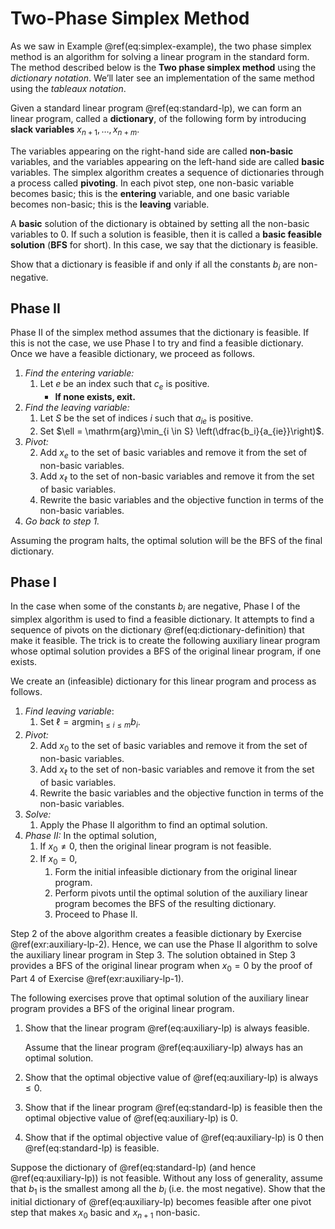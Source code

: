# Two-Phase Simplex Method

As we saw in Example \@ref(eq:simplex-example), the two phase simplex method is an algorithm for solving a linear program in the standard form. The method described below is the **Two phase simplex method** using the *dictionary notation*. We'll later see an implementation of the same method using the *tableaux notation*.

Given a standard linear program \@ref(eq:standard-lp), we can form an linear program, called a **dictionary**, of the following form by introducing **slack variables** $x_{n+1}, \dots, x_{n + m}$.

\begin{equation}
  \begin{array}{rrrrrrrrrrrr}
    \mbox{maximize: } & \zeta & = & c _ 0 & + & c_1 x_1 & + & \dots & + & c_n x_n \\
    \mbox{subject to: } & x_{n+1} & = & b_1 & - & a_{11} x_1 & - & \dots & - & a_{1n} x_n \\
      & x_{n+2} & = & b_2 & - & a_{21} x_1 & - & \dots & - & a_{2n} x_n \\
      & &  &  & &  & \vdots & & \\
      & x_{n+m} & = & b_m & - & a_{m1} x_1 & - & \dots & - & a_{mn} x_n,
  \end{array} \\
    x_1, \: \dots \: , \: x_{m + n} \: \geq \: 0.
  (\#eq:dictionary-definition)
\end{equation}

The variables appearing on the right-hand side are called **non-basic** variables, and the variables appearing on the left-hand side are called **basic** variables. The simplex algorithm creates a sequence of dictionaries through a process called **pivoting**. In each pivot step, one non-basic variable becomes basic; this is the **entering** variable, and one basic variable becomes non-basic; this is the **leaving** variable.

A **basic** solution of the dictionary is obtained by setting all the non-basic variables to 0. If such a solution is feasible, then it is called a **basic feasible solution** (**BFS** for short). In this case, we say that the dictionary is feasible. 

::: {.exercise}
Show that a dictionary is feasible if and only if all the constants $b_i$ are non-negative.
:::


## Phase II

Phase II of the simplex method assumes that the dictionary is feasible. If this is not the case, we use Phase I to try and find a feasible dictionary. Once we have a feasible dictionary, we proceed as follows.

<div class="boxed">

1. *Find the entering variable:*
    1. Let $e$ be an index such that $c_e$ is positive.
        - **If none exists, exit.**
2. *Find the leaving variable:*
    1. Let $S$ be the set of indices $i$ such that $a_{ie}$ is positive.
    2. Set $\ell = \mathrm{arg}\min_{i \in S} \left(\dfrac{b_i}{a_{ie}}\right)$.
3. *Pivot:*
    2. Add $x_e$ to the set of basic variables and remove it from the set of non-basic variables.
    3. Add $x_\ell$ to the set of non-basic variables and remove it from the set of basic variables.
    1. Rewrite the basic variables and the objective function in terms of the non-basic variables.
4. *Go back to step 1.*
</div>

Assuming the program halts, the optimal solution will be the BFS of the final dictionary.

## Phase I

In the case when some of the constants $b_i$ are negative, Phase I of the simplex algorithm is used to find a feasible dictionary. 
It attempts to find a sequence of pivots on the dictionary \@ref(eq:dictionary-definition) that make it feasible. 
The trick is to create the following auxiliary linear program whose optimal solution provides a BFS of the original linear program, if one exists.

\begin{equation}
  \begin{array}{rrrrrrrrrrrr}
    \mbox{maximize: } & & & & & & - & x_0   \\
    \mbox{subject to: } & a_{11} x_1 & + & \dots & + & a_{1n} x_n & - & x_0 & \le & b_1 \\
      & a_{21} x_1 & + & \dots & + & a_{2n} x_n & - &x_0 & \le & b_2 \\
      & &  &  & &  & \vdots & & \\
      & a_{m1} x_1 & + & \dots & + & a_{mn} x_n & - &x_0 & \le & b_m 
  \end{array} \\
    x_0, \: x_1, \: \dots \: , \: x_{n} \: \geq \: 0
  (\#eq:auxiliary-lp)
\end{equation}

We create an (infeasible) dictionary for this linear program and process as follows. 

<div class="boxed">
  1. *Find leaving variable*:
      1. Set $\ell = \mathrm{arg}\min_{1 \le i \le m} b_i$.
  2. *Pivot:*
      2. Add $x_0$ to the set of basic variables and remove it from the set of non-basic variables.
      3. Add $x_\ell$ to the set of non-basic variables and remove it from the set of basic variables.
      1. Rewrite the basic variables and the objective function in terms of the non-basic variables.
  3. *Solve:* 
      1. Apply the Phase II algorithm to find an optimal solution. 
  4. *Phase II:* In the optimal solution,
      1. If $x_0 \neq 0$, then the original linear program is not feasible.
      2. If $x_0 = 0$, 
          1. Form the initial infeasible dictionary from the original linear program.
          2. Perform pivots until the optimal solution of the auxiliary linear program becomes the BFS of the resulting dictionary.
          3. Proceed to Phase II.
</div>

Step 2 of the above algorithm creates a feasible dictionary by Exercise \@ref(exr:auxiliary-lp-2). Hence, we can use the Phase II algorithm to solve the auxiliary linear program in Step 3. The solution obtained in Step 3 provides a BFS of the original linear program when $x_0 = 0$ by the proof of Part 4 of Exercise \@ref(exr:auxiliary-lp-1).

::: {.exercise #auxiliary-lp-1}

The following exercises prove that optimal solution of the auxiliary linear program provides a BFS of the original linear program.

1. Show that the linear program \@ref(eq:auxiliary-lp) is always feasible.

    Assume that the linear program \@ref(eq:auxiliary-lp) always has an optimal solution. 
1. Show that the optimal objective value of \@ref(eq:auxiliary-lp) is always $\le 0$.
1. Show that if the linear program \@ref(eq:standard-lp) is feasible then the optimal objective value of \@ref(eq:auxiliary-lp) is 0.
1. Show that if the optimal objective value of \@ref(eq:auxiliary-lp) is 0 then \@ref(eq:standard-lp) is feasible.

:::

::: {.exercise #auxiliary-lp-2}

Suppose the dictionary of \@ref(eq:standard-lp) (and hence \@ref(eq:auxiliary-lp)) is not feasible. Without any loss of generality, assume that $b_1$ is the smallest among all the $b_i$ (i.e. the most negative). Show that the initial dictionary of \@ref(eq:auxiliary-lp) becomes feasible after one pivot step that makes $x_0$ basic and $x_{n+1}$ non-basic.

:::
